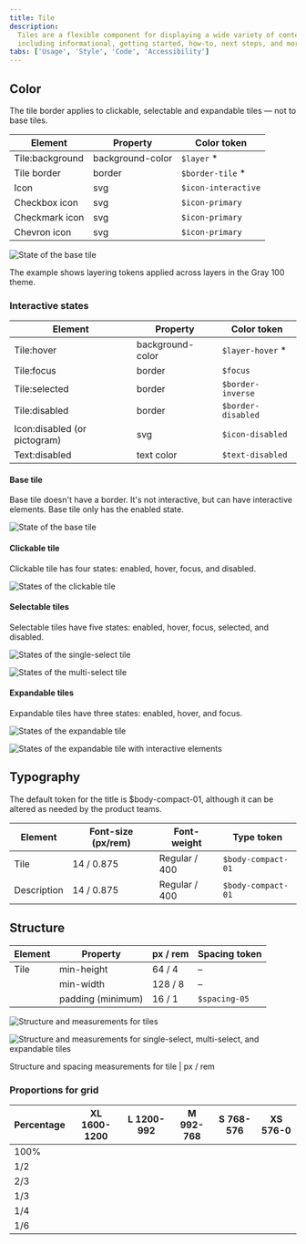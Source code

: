 ```yaml
---
title: Tile
description:
  Tiles are a flexible component for displaying a wide variety of content,
  including informational, getting started, how-to, next steps, and more.
tabs: ['Usage', 'Style', 'Code', 'Accessibility']
---
```



## Color

<InlineNotification>

The tile border applies to clickable, selectable and expandable tiles — not to
base tiles.

</InlineNotification>

| Element         | Property         | Color token         |
| --------------- | ---------------- | ------------------- |
| Tile:background | background-color | `$layer` \*         |
| Tile border     | border           | `$border-tile` \*   |
| Icon            | svg              | `$icon-interactive` |
| Checkbox icon   | svg              | `$icon-primary`     |
| Checkmark icon  | svg              | `$icon-primary`     |
| Chevron icon    | svg              | `$icon-primary`     |

<Row>
<Column colLg={8}>

![State of the base tile](images/tile-style-3.png)

</Column>
</Row>

<Caption>
  The example shows layering tokens applied across layers in the Gray 100 theme.
</Caption>

### Interactive states

| Element                      | Property         | Color token        |
| ---------------------------- | ---------------- | ------------------ |
| Tile:hover                   | background-color | `$layer-hover` \*  |
| Tile:focus                   | border           | `$focus`           |
| Tile:selected                | border           | `$border-inverse`  |
| Tile:disabled                | border           | `$border-disabled` |
| Icon:disabled (or pictogram) | svg              | `$icon-disabled`   |
| Text:disabled                | text color       | `$text-disabled`   |

#### Base tile

Base tile doesn't have a border. It's not interactive, but can have interactive
elements. Base tile only has the enabled state.

<Row>
<Column colLg={8}>

![State of the base tile](images/tile-style-5.png)

</Column>
</Row>

#### Clickable tile

Clickable tile has four states: enabled, hover, focus, and disabled.

<Row>
<Column colLg={8}>

![States of the clickable tile](images/tile-style-6.png)

</Column>
</Row>

#### Selectable tiles

Selectable tiles have five states: enabled, hover, focus, selected, and
disabled.

<Row>
<Column colLg={8}>

<Tabs>

<Tab label="Single-select">

![States of the single-select tile](images/tile-style-7.png)

</Tab>

<Tab label="Multi-select">

![States of the multi-select tile](images/tile-style-8.png)

</Tab>

</Tabs>

</Column>
</Row>

#### Expandable tiles

Expandable tiles have three states: enabled, hover, and focus.

<Row>
<Column colLg={8}>
<Tabs>

<Tab label="Default">

![States of the expandable tile](images/tile-style-9.png)

</Tab>

<Tab label="Interactive">

![States of the expandable tile with interactive elements](images/tile-style-10.png)

</Tab>

</Tabs>

</Column>
</Row>

## Typography

The default token for the title is $body-compact-01, although it can be altered
as needed by the product teams.

| Element     | Font-size (px/rem) | Font-weight   | Type token         |
| ----------- | ------------------ | ------------- | ------------------ |
| Tile        | 14 / 0.875         | Regular / 400 | `$body-compact-01` |
| Description | 14 / 0.875         | Regular / 400 | `$body-compact-01` |

## Structure

| Element | Property          | px / rem | Spacing token |
| ------- | ----------------- | -------- | ------------- |
| Tile    | min-height        | 64 / 4   | –             |
|         | min-width         | 128 / 8  | –             |
|         | padding (minimum) | 16 / 1   | `$spacing-05` |

<Row>
<Column colLg={12}>

![Structure and measurements for tiles](images/tile-style-11.png)

</Column>
</Row>

<Row>
<Column colLg={12}>

![Structure and measurements for single-select, multi-select, and expandable tiles](images/tile-style-12.png)

</Column>
</Row>

<Caption>Structure and spacing measurements for tile | px / rem</Caption>

### Proportions for grid

| Percentage | XL 1600-1200                            | L 1200-992                              | M 992-768                               | S 768-576                               | XS 576-0                                |
| ---------- | --------------------------------------- | --------------------------------------- | --------------------------------------- | --------------------------------------- | --------------------------------------- |
| 100%       | <Checkmark color={white.iconPrimary} /> | <Checkmark color={white.iconPrimary} /> | <Checkmark color={white.iconPrimary} /> | <Checkmark color={white.iconPrimary} /> | <Checkmark color={white.iconPrimary} /> |
| 1/2        | <Checkmark color={white.iconPrimary} /> | <Checkmark color={white.iconPrimary} /> | <Checkmark color={white.iconPrimary} /> | <Checkmark color={white.iconPrimary} /> | <Checkmark color={white.iconPrimary} /> |
| 2/3        | <Checkmark color={white.iconPrimary} /> | <Checkmark color={white.iconPrimary} /> | <Checkmark color={white.iconPrimary} /> | <Checkmark color={white.iconPrimary} /> |                                         |
| 1/3        | <Checkmark color={white.iconPrimary} /> | <Checkmark color={white.iconPrimary} /> | <Checkmark color={white.iconPrimary} /> | <Checkmark color={white.iconPrimary} /> |                                         |
| 1/4        | <Checkmark color={white.iconPrimary} /> | <Checkmark color={white.iconPrimary} /> | <Checkmark color={white.iconPrimary} /> | <Checkmark color={white.iconPrimary} /> |                                         |
| 1/6        | <Checkmark color={white.iconPrimary} /> | <Checkmark color={white.iconPrimary} /> |                                         |                                         |                                         |
